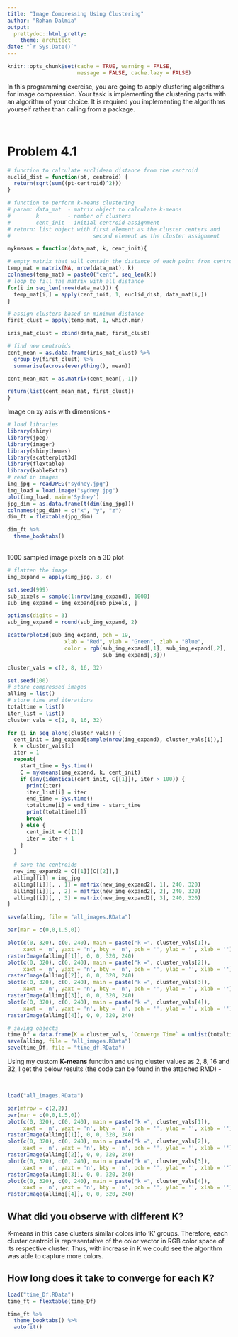 ---
title: "Image Compressing Using Clustering"
author: "Rohan Dalmia"
output: 
  prettydoc::html_pretty:
    theme: architect
date: "`r Sys.Date()`"
---

```{r setup, include=FALSE}
knitr::opts_chunk$set(cache = TRUE, warning = FALSE, 
                      message = FALSE, cache.lazy = FALSE)
```

In this programming exercise, you are going to apply clustering algorithms for image
compression. Your task is implementing the clustering parts with an algorithm of your
choice.
It is required you implementing the algorithms yourself rather than calling from
a package.

<br>

# Problem 4.1

```{r, echo = FALSE}
# function to calculate euclidean distance from the centroid
euclid_dist = function(pt, centroid) {
  return(sqrt(sum((pt-centroid)^2)))
}

# function to perform k-means clustering
# param: data_mat  - matrix object to calculate k-means
#        k         - number of clusters
#        cent_init - initial centroid assignment 
# return: list object with first element as the cluster centers and 
#                          second element as the cluster assignment

mykmeans = function(data_mat, k, cent_init){

# empty matrix that will contain the distance of each point from centroid
temp_mat = matrix(NA, nrow(data_mat), k)
colnames(temp_mat) = paste0("cent", seq_len(k))
# loop to fill the matrix with all distance
for(i in seq_len(nrow(data_mat))) {
  temp_mat[i,] = apply(cent_init, 1, euclid_dist, data_mat[i,])
}

# assign clusters based on minimum distance
first_clust = apply(temp_mat, 1, which.min)

iris_mat_clust = cbind(data_mat, first_clust)

# find new centroids
cent_mean = as.data.frame(iris_mat_clust) %>% 
  group_by(first_clust) %>% 
  summarise(across(everything(), mean))

cent_mean_mat = as.matrix(cent_mean[,-1])

return(list(cent_mean_mat, first_clust))
}

```

Image on xy axis with dimensions - 

```{r, echo = FALSE}
# load libraries
library(shiny)
library(jpeg)
library(imager)
library(shinythemes)
library(scatterplot3d)
library(flextable)
library(kableExtra)
# read in images
img_jpg = readJPEG("sydney.jpg")
img_load = load.image("sydney.jpg")
plot(img_load, main='Sydney')
jpg_dim = as.data.frame(t(dim(img_jpg)))
colnames(jpg_dim) = c("x", "y", "z")
dim_ft = flextable(jpg_dim)
```

```{r, echo = FALSE}
dim_ft %>%
  theme_booktabs()
```


<br>
1000 sampled image pixels on a 3D plot

```{r, echo = FALSE}
# flatten the image
img_expand = apply(img_jpg, 3, c)

set.seed(999)
sub_pixels = sample(1:nrow(img_expand), 1000)
sub_img_expand = img_expand[sub_pixels, ]

options(digits = 3)
sub_img_expand = round(sub_img_expand, 2)

scatterplot3d(sub_img_expand, pch = 19, 
                  xlab = "Red", ylab = "Green", zlab = "Blue", 
                  color = rgb(sub_img_expand[,1], sub_img_expand[,2],
                              sub_img_expand[,3]))

cluster_vals = c(2, 8, 16, 32)
```

```{r, eval=FALSE, echo=FALSE}

set.seed(100)
# store compressed images
allimg = list()
# store time and iterations
totaltime = list()
iter_list = list()
cluster_vals = c(2, 8, 16, 32)

for (i in seq_along(cluster_vals)) {
  cent_init = img_expand[sample(nrow(img_expand), cluster_vals[i]),]
  k = cluster_vals[i]
  iter = 1
  repeat{
    start_time = Sys.time()
    C = mykmeans(img_expand, k, cent_init)
    if (any(identical(cent_init, C[[1]]), iter > 100)) {
      print(iter)
      iter_list[i] = iter
      end_time = Sys.time()
      totaltime[i] = end_time - start_time
      print(totaltime[i])
      break
    } else {
      cent_init = C[[1]]
      iter = iter + 1
    }
  }
  
  # save the centroids
  new_img_expand2 = C[[1]][C[[2]],]
  allimg[[i]] = img_jpg
  allimg[[i]][, , 1] = matrix(new_img_expand2[, 1], 240, 320)
  allimg[[i]][, , 2] = matrix(new_img_expand2[, 2], 240, 320)
  allimg[[i]][, , 3] = matrix(new_img_expand2[, 3], 240, 320)
}

save(allimg, file = "all_images.RData")

par(mar = c(0,0,1.5,0))

plot(c(0, 320), c(0, 240), main = paste("k =", cluster_vals[1]),
     xaxt = 'n', yaxt = 'n', bty = 'n', pch = '', ylab = '', xlab = '')
rasterImage(allimg[[1]], 0, 0, 320, 240)
plot(c(0, 320), c(0, 240), main = paste("k =", cluster_vals[2]),
     xaxt = 'n', yaxt = 'n', bty = 'n', pch = '', ylab = '', xlab = '')
rasterImage(allimg[[2]], 0, 0, 320, 240)
plot(c(0, 320), c(0, 240), main = paste("k =", cluster_vals[3]),
     xaxt = 'n', yaxt = 'n', bty = 'n', pch = '', ylab = '', xlab = '')
rasterImage(allimg[[3]], 0, 0, 320, 240)
plot(c(0, 320), c(0, 240), main = paste("k =", cluster_vals[4]),
     xaxt = 'n', yaxt = 'n', bty = 'n', pch = '', ylab = '', xlab = '')
rasterImage(allimg[[4]], 0, 0, 320, 240)

# saving objects
time_Df = data.frame(K = cluster_vals, `Converge Time` = unlist(totaltime), Iterations = unlist(iter_list), check.names = F ) 
save(allimg, file = "all_images.RData")
save(time_Df, file = "time_df.RData")

```

Using my custom **K-means** function and using cluster values as 2, 8, 16 and 32, I get the below results (the code can be found in the attached RMD) -

<br>

```{r, echo = FALSE}
load("all_images.RData")

par(mfrow = c(2,2))
par(mar = c(0,0,1.5,0))
plot(c(0, 320), c(0, 240), main = paste("k =", cluster_vals[1]),
     xaxt = 'n', yaxt = 'n', bty = 'n', pch = '', ylab = '', xlab = '')
rasterImage(allimg[[1]], 0, 0, 320, 240)
plot(c(0, 320), c(0, 240), main = paste("k =", cluster_vals[2]),
     xaxt = 'n', yaxt = 'n', bty = 'n', pch = '', ylab = '', xlab = '')
rasterImage(allimg[[2]], 0, 0, 320, 240)
plot(c(0, 320), c(0, 240), main = paste("k =", cluster_vals[3]),
     xaxt = 'n', yaxt = 'n', bty = 'n', pch = '', ylab = '', xlab = '')
rasterImage(allimg[[3]], 0, 0, 320, 240)
plot(c(0, 320), c(0, 240), main = paste("k =", cluster_vals[4]),
     xaxt = 'n', yaxt = 'n', bty = 'n', pch = '', ylab = '', xlab = '')
rasterImage(allimg[[4]], 0, 0, 320, 240)
```
  
  
## What did you observe with different K?

K-means in this case clusters similar colors into 'K' groups. Therefore, each cluster centroid is representative of the color vector in RGB color space of its respective cluster. Thus, with increase in K we could see the algorithm was able to capture more colors. 
  
  
## How long does it take to converge for each K?

```{r, echo = FALSE}
load("time_Df.RData")
time_ft = flextable(time_Df)

time_ft %>% 
  theme_booktabs() %>% 
  autofit()

```


